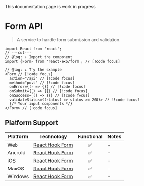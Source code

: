 
<Callout type="warning">
  This documentation page is work in progress!
</Callout>

# Form API

> A service to handle form submission and validation.

```tsx twoslash
import React from 'react';
// ---cut---
// @log: ↓ Import the component
import {Form} from 'react-exo/form'; // [!code focus]

// @log: ↓ Try the example
<Form // [!code focus]
  action="/api" // [!code focus]
  method="post" // [!code focus]
  onError={() => {}} // [!code focus]
  onSubmit={() => {}} // [!code focus]
  onSuccess={() => {}} // [!code focus]
  validateStatus={(status) => status >= 200}> // [!code focus]
  {/* Your input components */}
</Form> // [!code focus]
```

## Platform Support

| Platform | Technology | Functional | Notes |
| -------- | ---------- | :--------: | ----- |
| Web | [React Hook Form](https://react-hook-form.com) | ✅ | - |
| Android | [React Hook Form](https://react-hook-form.com) | ✅ | - |
| iOS | [React Hook Form](https://react-hook-form.com) | ✅ | - |
| MacOS | [React Hook Form](https://react-hook-form.com) | ✅ | - |
| Windows | [React Hook Form](https://react-hook-form.com) | ✅ | - |
